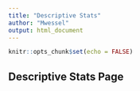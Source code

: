 ```yaml
---
title: "Descriptive Stats"
author: "Mwessel"
output: html_document
---
```


```r
knitr::opts_chunk$set(echo = FALSE)
```

## Descriptive Stats Page


